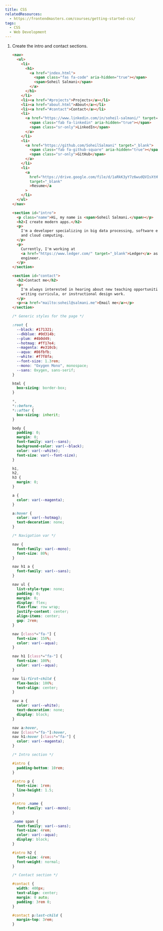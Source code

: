 ```yaml
---
title: CSS
relatedResources:
  - https://frontendmasters.com/courses/getting-started-css/
tags:
  - CSS
  - Web Development
---
```


1. Create the intro and contact sections.

   <Solution>

   ```html nu
   <nav>
     <ul>
       <li>
         <h1>
           <a href="index.html">
             <span class="fas fa-code" aria-hidden="true"></span>
             <span>Soheil Salmani</span>
           </a>
         </h1>
       </li>
       <li><a href="#projects">Projects</a></li>
       <li><a href="about.html">About</a></li>
       <li><a href="#contact">Contact</a></li>
       <li>
         <a href="https://www.linkedin.com/in/soheil-salmani/" target="_blank">
           <span class="fab fa-linkedin" aria-hidden="true"></span>
           <span class="sr-only">LinkedIn</span>
         </a>
       </li>
       <li>
         <a href="https://github.com/SoheilSalmani" target="_blank">
           <span class="fab fa-github-square" aria-hidden="true"></span>
           <span class="sr-only">GitHub</span>
         </a>
       </li>
       <li>
         <a
           href="https://drive.google.com/file/d/1aRkK3yY7z6wudQVIsXtHWNi-TxmpHNfu/view?usp=sharing"
           target="_blank"
           >Resume</a
         >
       </li>
     </ul>
   </nav>

   <section id="intro">
     <p class="name">Hi, my name is <span>Soheil Salmani.</span></p>
     <h2>I create modern apps.</h2>
     <p>
       I'm a developer specializing in big data processing, software engineering
       and cloud computing.
     </p>
     <p>
       Currently, I'm working at
       <a href="https://www.ledger.com/" target="_blank">Ledger</a> as a data
       engineer.
     </p>
   </section>

   <section id="contact">
     <h2>Contact me</h2>
     <p>
       I'm always interested in hearing about new teaching opportunities,
       writing curricula, or instructional design work.
     </p>
     <p><a href="mailto:soheil@salmani.me">Email me</a></p>
   </section>
   ```

   ```css nu
   /* Generic styles for the page */

   :root {
     --black: #171321;
     --dkblue: #0d314b;
     --plum: #4b0d49;
     --hotmag: #ff17e4;
     --magenta: #e310cb;
     --aqua: #86fbfb;
     --white: #f7f8fa;
     --font-size: 1.3rem;
     --mono: "Oxygen Mono", monospace;
     --sans: Oxygen, sans-serif;
   }

   html {
     box-sizing: border-box;
   }

   *,
   *::before,
   *::after {
     box-sizing: inherit;
   }

   body {
     padding: 0;
     margin: 0;
     font-family: var(--sans);
     background-color: var(--black);
     color: var(--white);
     font-size: var(--font-size);
   }

   h1,
   h2,
   h3 {
     margin: 0;
   }

   a {
     color: var(--magenta);
   }

   a:hover {
     color: var(--hotmag);
     text-decoration: none;
   }

   /* Navigation var */

   nav {
     font-family: var(--mono);
     font-size: 80%;
   }

   nav h1 a {
     font-family: var(--sans);
   }

   nav ul {
     list-style-type: none;
     padding: 0;
     margin: 0;
     display: flex;
     flex-flow: row wrap;
     justify-content: center;
     align-items: center;
     gap: 2rem;
   }

   nav [class*="fa-"] {
     font-size: 150%;
     color: var(--aqua);
   }

   nav h1 [class*="fa-"] {
     font-size: 100%;
     color: var(--aqua);
   }

   nav li:first-child {
     flex-basis: 100%;
     text-align: center;
   }

   nav a {
     color: var(--white);
     text-decoration: none;
     display: block;
   }

   nav a:hover,
   nav [class*="fa-"]:hover,
   nav h1:hover [class*="fa-"] {
     color: var(--magenta);
   }

   /* Intro section */

   #intro {
     padding-bottom: 10rem;
   }

   #intro p {
     font-size: 1rem;
     line-height: 1.5;
   }

   #intro .name {
     font-family: var(--mono);
   }

   .name span {
     font-family: var(--sans);
     font-size: 4rem;
     color: var(--aqua);
     display: block;
   }

   #intro h2 {
     font-size: 4rem;
     font-weight: normal;
   }

   /* Contact section */

   #contact {
     width: 400px;
     text-align: center;
     margin: 0 auto;
     padding: 3rem 0;
   }

   #contact p:last-child {
     margin-top: 3rem;
   }
   ```

   </Solution>
